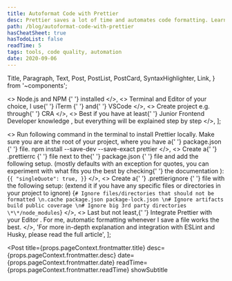 ```yaml
---
title: Autoformat Code with Prettier
desc: Prettier saves a lot of time and automates code formatting. Learn how to integrate with it, ESLint, Husky integration and recommended setup is included.
path: /blog/autoformat-code-with-prettier
hasCheatSheet: true
hasTodoList: false
readTime: 5
tags: tools, code quality, automation
date: 2020-09-06
---
```


  Title,
  Paragraph,
  Text,
  Post,
  PostList,
  PostCard,
  SyntaxHighlighter,
  Link,
} from '~components';

  <>
    <Link
      href="https://phoenixnap.com/kb/install-node-js-npm-on-windows"
      size="small"
    >
      Node.js and NPM
    </Link>{' '}
    installed
  </>,
  <>
    Terminal and Editor of your choice, I use{' '}
    <Link href="https://iterm2.com/" size="small">
      iTerm
    </Link>{' '}
    and{' '}
    <Link href="https://code.visualstudio.com/" size="small">
      VSCode
    </Link>
  </>,
  <>
    Create project e.g. through{' '}
    <Link href="https://create-react-app.dev/" size="small">
      CRA
    </Link>
  </>,
  <>
    Best if you have at least{' '}
    <Text size="small" strong>
      Junior Frontend Developer knowledge
    </Text>
    , but everything will be explained step by step
  </>,
];

  <>
    <Text size="preNormal">
      Run following command in the terminal to install Prettier locally. Make
      sure you are at the root of your project, where you have a{' '}
      <Text size="preNormal" code>
        package.json
      </Text>{' '}
      file.
    </Text>
    <SyntaxHighlighter showCopy>
      npm install --save-dev --save-exact prettier
    </SyntaxHighlighter>
  </>,
  <>
    <Text size="preNormal">
      Create a{' '}
      <Text size="preNormal" code>
        .prettierrc
      </Text>{' '}
      file next to the{' '}
      <Text size="preNormal" code>
        package.json
      </Text>{' '}
      file and add the following setup. (mostly defaults with an exception for
      quotes, you can experiment with what fits you the best by checking{' '}
      <Link size="preNormal" href="https://prettier.io/docs/en/options.html">
        the documentation
      </Link>
      ):
    </Text>
    <SyntaxHighlighter language="json" showCopy>
      {`{
  "singleQuote": true,
}`}
    </SyntaxHighlighter>
  </>,
  <>
    <Text size="preNormal">
      Create a{' '}
      <Text size="preNormal" code>
        .prettierignore
      </Text>{' '}
      file with the following setup: (extend it if you have any specific files
      or directories in your project to ignore)
    </Text>
    <SyntaxHighlighter language="markdown" showCopy>
      {`# Ignore files/directories that should not be formatted
\n.cache
package.json
package-lock.json
\n# Ignore artifacts
build
public
coverage
\n# Ignore big 3rd party directories
\*\*/node_modules`}
    </SyntaxHighlighter>
  </>,
  <>
    <Text size="preNormal">
      Last but not least,{' '}
      <Link href="https://prettier.io/docs/en/editors.html" size="preNormal">
        Integrate Prettier with your Editor
      </Link>
      . For me, automatic formatting whenever I save a file works the best.
    </Text>
  </>,
  'For more in-depth explanation and integration with ESLint and Husky, please read the full article',
];

<Post
  title={props.pageContext.frontmatter.title}
  desc={props.pageContext.frontmatter.desc}
  date={props.pageContext.frontmatter.date}
  readTime={props.pageContext.frontmatter.readTime}
  showSubtitle
>
  <Title level={3}>Prerequites</Title>
  <PostList data={postListData} />
  <Paragraph lastParagraph />
  <PostCard title="Cheat Sheet" data={cheatSheetData} />
  <Paragraph lastParagraph />
  <Title level={3}>Installation</Title>
</Post>
